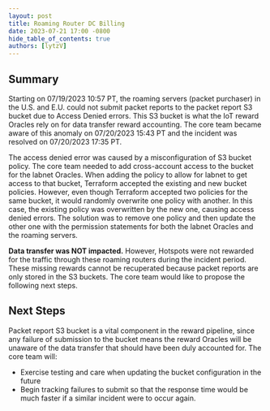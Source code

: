 ```yaml
---
layout: post
title: Roaming Router DC Billing
date: 2023-07-21 17:00 -0800
hide_table_of_contents: true
authors: [lytzV]
---
```


## Summary

Starting on 07/19/2023 10:57 PT, the roaming servers (packet purchaser) in the U.S. and E.U. could
not submit packet reports to the packet report S3 bucket due to Access Denied errors. This S3 bucket
is what the IoT reward Oracles rely on for data transfer reward accounting. The core team became
aware of this anomaly on 07/20/2023 15:43 PT and the incident was resolved on 07/20/2023 17:35 PT.

<!--truncate-->

The access denied error was caused by a misconfiguration of S3 bucket policy. The core team needed
to add cross-account access to the bucket for the labnet Oracles. When adding the policy to allow
for labnet to get access to that bucket, Terraform accepted the existing and new bucket policies.
However, even though Terraform accepted two policies for the same bucket, it would randomly
overwrite one policy with another. In this case, the existing policy was overwritten by the new one,
causing access denied errors. The solution was to remove one policy and then update the other one
with the permission statements for both the labnet Oracles and the roaming servers.

**Data transfer was NOT impacted.** However, Hotspots were not rewarded for the traffic through
these roaming routers during the incident period. These missing rewards cannot be recuperated
because packet reports are only stored in the S3 buckets. The core team would like to propose the
following next steps.

## Next Steps

Packet report S3 bucket is a vital component in the reward pipeline, since any failure of submission
to the bucket means the reward Oracles will be unaware of the data transfer that should have been
duly accounted for. The core team will:

- Exercise testing and care when updating the bucket configuration in the future
- Begin tracking failures to submit so that the response time would be much faster if a similar
  incident were to occur again.
